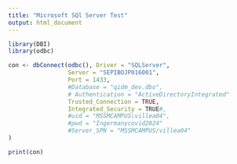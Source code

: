 ---
title: "Microsoft SQl Server Test"
output: html_document
---

```{r setup}
library(DBI)
library(odbc)

con <- dbConnect(odbc(), Driver = "SQLServer",
                 Server = "SEPIBOJP016001",
                 Port = 1433,
                 #Database = "qidm_dev.dbo",
                 # Authentication = "ActiveDirectoryIntegrated"
                 Trusted_Connection = TRUE,
                 Integrated_Security = TRUE#,
                 #uid = "MSSMCAMPUS\villea04",
                 #pwd = "Ingermanycovid2024"
                 #Server_SPN = "MSSMCAMPUS/villea04"
)

print(con)







```

